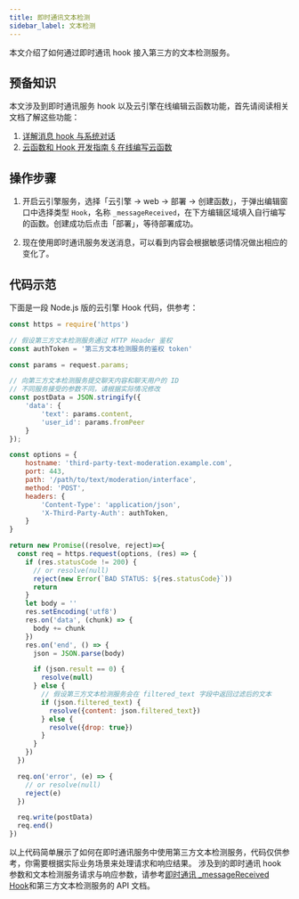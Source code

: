 ```yaml
---
title: 即时通讯文本检测
sidebar_label: 文本检测
---
```


本文介绍了如何通过即时通讯 hook 接入第三方的文本检测服务。
##  预备知识

本文涉及到即时通讯服务 hook 以及云引擎在线编辑云函数功能，首先请阅读相关文档了解这些功能：

1. [详解消息 hook 与系统对话](/sdk/im/guide/systemconv/)
2. [云函数和 Hook 开发指南 § 在线编写云函数](/sdk/engine/functions/guides#在线编写云函数)

## 操作步骤

1. 开启云引擎服务，选择「云引擎 -> web -> 部署 -> 创建函数」，于弹出编辑窗口中选择类型 `Hook`，名称 `_messageReceived`，在下方编辑区域填入自行编写的函数。创建成功后点击「部署」，等待部署成功。

2. 现在使用即时通讯服务发送消息，可以看到内容会根据敏感词情况做出相应的变化了。

## 代码示范

下面是一段 Node.js 版的云引擎 Hook 代码，供参考：

```javascript
const https = require('https')

// 假设第三方文本检测服务通过 HTTP Header 鉴权
const authToken = '第三方文本检测服务的鉴权 token'

const params = request.params;

// 向第三方文本检测服务提交聊天内容和聊天用户的 ID
// 不同服务接受的参数不同，请根据实际情况修改
const postData = JSON.stringify({
    'data': {
        'text': params.content,
        'user_id': params.fromPeer
    }
});

const options = {
    hostname: 'third-party-text-moderation.example.com',
    port: 443,
    path: '/path/to/text/moderation/interface',
    method: 'POST',
    headers: {
        'Content-Type': 'application/json',
        'X-Third-Party-Auth': authToken,
    }
}

return new Promise((resolve, reject)=>{
  const req = https.request(options, (res) => {
    if (res.statusCode != 200) {
      // or resolve(null)
      reject(new Error(`BAD STATUS: ${res.statusCode}`))
      return
    }
    let body = ''
    res.setEncoding('utf8')
    res.on('data', (chunk) => {
      body += chunk
    })
    res.on('end', () => {
      json = JSON.parse(body)

      if (json.result == 0) {
        resolve(null)
      } else {
        // 假设第三方文本检测服务会在 filtered_text 字段中返回过滤后的文本
        if (json.filtered_text) {
          resolve({content: json.filtered_text})
        } else {
          resolve({drop: true})
        }
      }
    })
  })

  req.on('error', (e) => {
    // or resolve(null)
    reject(e)
  })

  req.write(postData)
  req.end()
})
```

以上代码简单展示了如何在即时通讯服务中使用第三方文本检测服务，代码仅供参考，你需要根据实际业务场景来处理请求和响应结果。
涉及到的即时通讯 hook 参数和文本检测服务请求与响应参数，请参考[即时通讯 _messageReceived Hook](/sdk/im/guide/systemconv/#_messagereceived)和第三方文本检测服务的 API 文档。

